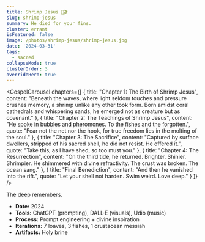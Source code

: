 ```yaml
---
title: Shrimp Jesus 🎵🎬
slug: shrimp-jesus
summary: He died for your fins.
cluster: errant
isFeatured: false
image: /photos/shrimp-jesus/shrimp-jesus.jpg
date: '2024-03-31'
tags:
  - sacred
collapseMode: true
clusterOrder: 3
overrideHero: true
---
```


<HeroTitleBlock 
  title="Shrimp Jesus 🎵🎬"
  subtitle="He died for your fins."
/>

<MediaSection title="">
  <MediaItem
    title=""
    description=""
    youtubeUrl="https://www.youtube.com/embed/sm3kDl-SZXk"
  />
</MediaSection>

<GospelCarousel
  chapters={[
    {
      title: "Chapter 1: The Birth of Shrimp Jesus",
      content: "Beneath the waves, where light seldom touches and pressure crushes memory, a shrimp unlike any other took form. Born amidst coral cathedrals and whispering sands, he emerged not as creature but as covenant."
    },
    {
      title: "Chapter 2: The Teachings of Shrimp Jesus",
      content: "He spoke in bubbles and pheromones. To the fishes and the forgotten.",
      quote: "Fear not the net nor the hook, for true freedom lies in the molting of the soul."
    },
    {
      title: "Chapter 3: The Sacrifice",
      content: "Captured by surface dwellers, stripped of his sacred shell, he did not resist. He offered it.",
      quote: "Take this, as I have shed, so too must you."
    },
    {
      title: "Chapter 4: The Resurrection",
      content: "On the third tide, he returned. Brighter. Shinier. Shrimpier. He shimmered with divine refractivity. The crust was broken. The ocean sang."
    },
    {
      title: "Final Benediction",
      content: "And then he vanished into the rift.",
      quote: "Let your shell not harden. Swim weird. Love deep."
    }
  ]}
/>

<ShrimpJesusFAQ />

<FieldNote>
The deep remembers.
</FieldNote>

<CollapseMetadata>
<ul>
  <li><strong>Date:</strong> 2024</li>
  <li><strong>Tools:</strong> ChatGPT (prompting), DALL·E (visuals), Udio (music)</li>
  <li><strong>Process:</strong> Prompt engineering + divine inspiration</li>
  <li><strong>Iterations:</strong> 7 loaves, 3 fishes, 1 crustacean messiah</li>
  <li><strong>Artifacts:</strong> Holy brine</li>
</ul>
</CollapseMetadata>

<CallToAction email="aaron.demby.jones@gmail.com" />
